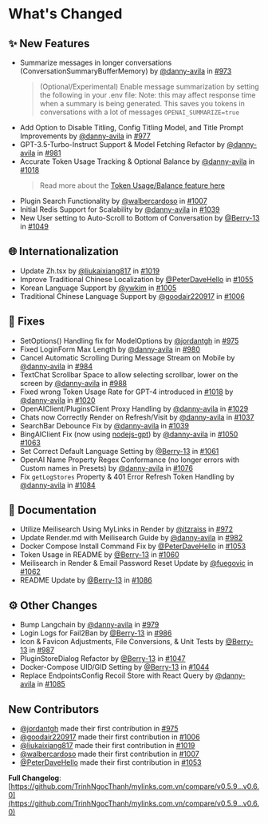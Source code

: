 # What's Changed

## ✨ New Features

- Summarize messages in longer conversations (ConversationSummaryBufferMemory) by [@danny-avila](https://github.com/danny-avila) in [#973](https://github.com/TrinhNgocThanh/mylinks.com.vn/pull/973)
  > (Optional/Experimental) Enable message summarization by setting the following in your .env file:
  > Note: this may affect response time when a summary is being generated. This saves you tokens in conversations with a lot of messages
  > `OPENAI_SUMMARIZE=true`
- Add Option to Disable Titling, Config Titling Model, and Title Prompt Improvements by [@danny-avila](https://github.com/danny-avila) in [#977](https://github.com/TrinhNgocThanh/mylinks.com.vn/pull/977)
- GPT-3.5-Turbo-Instruct Support & Model Fetching Refactor by [@danny-avila](https://github.com/danny-avila) in [#981](https://github.com/TrinhNgocThanh/mylinks.com.vn/pull/981)
- Accurate Token Usage Tracking & Optional Balance by [@danny-avila](https://github.com/danny-avila) in [#1018](https://github.com/TrinhNgocThanh/mylinks.com.vn/pull/1018)
  > Read more about the [Token Usage/Balance feature here](https://docs.librechat.ai/features/token_usage.html)
- Plugin Search Functionality by [@walbercardoso](https://github.com/walbercardoso) in [#1007](https://github.com/TrinhNgocThanh/mylinks.com.vn/pull/1007)
- Initial Redis Support for Scalability by [@danny-avila](https://github.com/danny-avila) in [#1039](https://github.com/TrinhNgocThanh/mylinks.com.vn/pull/1039)
- New User setting to Auto-Scroll to Bottom of Conversation by [@Berry-13](https://github.com/Berry-13) in [#1049](https://github.com/TrinhNgocThanh/mylinks.com.vn/pull/1049)

## 🌐 Internationalization

- Update Zh.tsx by [@liukaixiang817](https://github.com/liukaixiang817) in [#1019](https://github.com/TrinhNgocThanh/mylinks.com.vn/pull/1019)
- Improve Traditional Chinese Localization by [@PeterDaveHello](https://github.com/PeterDaveHello) in [#1055](https://github.com/TrinhNgocThanh/mylinks.com.vn/pull/1055)
- Korean Language Support by [@ywkim](https://github.com/ywkim) in [#1005](https://github.com/TrinhNgocThanh/mylinks.com.vn/pull/1005)
- Traditional Chinese Language Support by [@goodair220917](https://github.com/goodair220917) in [#1006](https://github.com/TrinhNgocThanh/mylinks.com.vn/pull/1006)

## 🔧 Fixes

- SetOptions() Handling fix for ModelOptions by [@jordantgh](https://github.com/jordantgh) in [#975](https://github.com/TrinhNgocThanh/mylinks.com.vn/pull/975)
- Fixed LoginForm Max Length by [@danny-avila](https://github.com/danny-avila) in [#980](https://github.com/TrinhNgocThanh/mylinks.com.vn/pull/980)
- Cancel Automatic Scrolling During Message Stream on Mobile by [@danny-avila](https://github.com/danny-avila) in [#984](https://github.com/TrinhNgocThanh/mylinks.com.vn/pull/984)
- TextChat Scrollbar Space to allow selecting scrollbar, lower on the screen by [@danny-avila](https://github.com/danny-avila) in [#988](https://github.com/TrinhNgocThanh/mylinks.com.vn/pull/988)
- Fixed wrong Token Usage Rate for GPT-4 introduced in [#1018](https://github.com/TrinhNgocThanh/mylinks.com.vn/pull/1018) by [@danny-avila](https://github.com/danny-avila) in [#1020](https://github.com/TrinhNgocThanh/mylinks.com.vn/pull/1020)
- OpenAIClient/PluginsClient Proxy Handling by [@danny-avila](https://github.com/danny-avila) in [#1029](https://github.com/TrinhNgocThanh/mylinks.com.vn/pull/1029)
- Chats now Correctly Render on Refresh/Visit by [@danny-avila](https://github.com/danny-avila) in [#1037](https://github.com/TrinhNgocThanh/mylinks.com.vn/pull/1037)
- SearchBar Debounce Fix by [@danny-avila](https://github.com/danny-avila) in [#1039](https://github.com/TrinhNgocThanh/mylinks.com.vn/pull/1039)
- BingAIClient Fix (now using [nodejs-gpt](https://github.com/danny-avila/nodejs-gpt)) by [@danny-avila](https://github.com/danny-avila) in [#1050](https://github.com/TrinhNgocThanh/mylinks.com.vn/pull/1050) [#1063](https://github.com/TrinhNgocThanh/mylinks.com.vn/pull/1063)
- Set Correct Default Language Setting by [@Berry-13](https://github.com/Berry-13) in [#1061](https://github.com/TrinhNgocThanh/mylinks.com.vn/pull/1061)
- OpenAI Name Property Regex Conformance (no longer errors with Custom names in Presets) by [@danny-avila](https://github.com/danny-avila) in [#1076](https://github.com/TrinhNgocThanh/mylinks.com.vn/pull/1076)
- Fix `getLogStores` Property & 401 Error Refresh Token Handling by [@danny-avila](https://github.com/danny-avila) in [#1084](https://github.com/TrinhNgocThanh/mylinks.com.vn/pull/1084)

## 📝 Documentation

- Utilize Meilisearch Using MyLinks in Render by [@itzraiss](https://github.com/itzraiss) in [#972](https://github.com/TrinhNgocThanh/mylinks.com.vn/pull/972)
- Update Render.md with Meilisearch Guide by [@danny-avila](https://github.com/danny-avila) in [#982](https://github.com/TrinhNgocThanh/mylinks.com.vn/pull/982)
- Docker Compose Install Command Fix by [@PeterDaveHello](https://github.com/PeterDaveHello) in [#1053](https://github.com/TrinhNgocThanh/mylinks.com.vn/pull/1053)
- Token Usage in README by [@Berry-13](https://github.com/Berry-13) in [#1060](https://github.com/TrinhNgocThanh/mylinks.com.vn/pull/1060)
- Meilisearch in Render & Email Password Reset Update by [@fuegovic](https://github.com/fuegovic) in [#1062](https://github.com/TrinhNgocThanh/mylinks.com.vn/pull/1062)
- README Update by [@Berry-13](https://github.com/Berry-13) in [#1086](https://github.com/TrinhNgocThanh/mylinks.com.vn/pull/1086)

## ⚙️ Other Changes

- Bump Langchain by [@danny-avila](https://github.com/danny-avila) in [#979](https://github.com/TrinhNgocThanh/mylinks.com.vn/pull/979)
- Login Logs for Fail2Ban by [@Berry-13](https://github.com/Berry-13) in [#986](https://github.com/TrinhNgocThanh/mylinks.com.vn/pull/986)
- Icon & Favicon Adjustments, File Conversions, & Unit Tests by [@Berry-13](https://github.com/Berry-13) in [#987](https://github.com/TrinhNgocThanh/mylinks.com.vn/pull/987)
- PluginStoreDialog Refactor by [@Berry-13](https://github.com/Berry-13) in [#1047](https://github.com/TrinhNgocThanh/mylinks.com.vn/pull/1047)
- Docker-Compose UID/GID Setting by [@Berry-13](https://github.com/Berry-13) in [#1044](https://github.com/TrinhNgocThanh/mylinks.com.vn/pull/1044)
- Replace EndpointsConfig Recoil Store with React Query by [@danny-avila](https://github.com/danny-avila) in [#1085](https://github.com/TrinhNgocThanh/mylinks.com.vn/pull/1085)

## New Contributors

- [@jordantgh](https://github.com/jordantgh) made their first contribution in [#975](https://github.com/TrinhNgocThanh/mylinks.com.vn/pull/975)
- [@goodair220917](https://github.com/goodair220917) made their first contribution in [#1006](https://github.com/TrinhNgocThanh/mylinks.com.vn/pull/1006)
- [@liukaixiang817](https://github.com/liukaixiang817) made their first contribution in [#1019](https://github.com/TrinhNgocThanh/mylinks.com.vn/pull/1019)
- [@walbercardoso](https://github.com/walbercardoso) made their first contribution in [#1007](https://github.com/TrinhNgocThanh/mylinks.com.vn/pull/1007)
- [@PeterDaveHello](https://github.com/PeterDaveHello) made their first contribution in [#1053](https://github.com/TrinhNgocThanh/mylinks.com.vn/pull/1053)

**Full Changelog**: [https://github.com/TrinhNgocThanh/mylinks.com.vn/compare/v0.5.9...v0.6.0](https://github.com/TrinhNgocThanh/mylinks.com.vn/compare/v0.5.9...v0.6.0)
